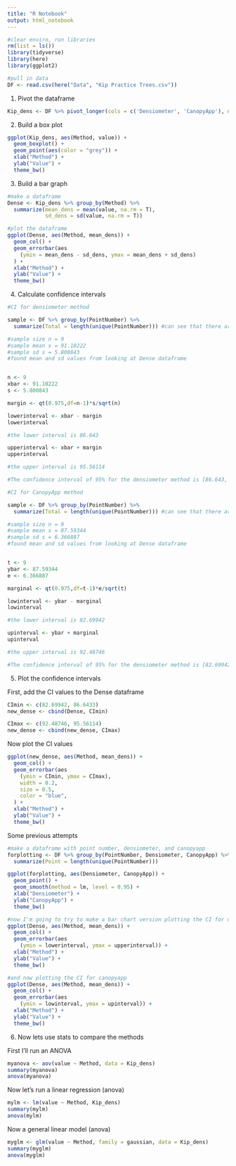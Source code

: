 ```yaml
---
title: "R Notebook"
output: html_notebook
---
```


```r
#clear enviro, run libraries
rm(list = ls())
library(tidyverse)
library(here)
library(ggplot2)
```


```r
#pull in data
DF <- read.csv(here("Data", "Kip Practice Trees.csv"))
```


1. Pivot the dataframe
```r
Kip_dens <- DF %>% pivot_longer(cols = c('Densiometer', 'CanopyApp'), names_to = "Method")
```



2. Build a box plot

```r
ggplot(Kip_dens, aes(Method, value)) +
  geom_boxplot() +
  geom_point(aes(color = "grey")) +
  xlab("Method") +
  ylab("Value") +
  theme_bw()
```


3. Build a bar graph
```r
#make a dataframe
Dense <- Kip_dens %>% group_by(Method) %>%
  summarize(mean_dens = mean(value, na.rm = T),
            sd_dens = sd(value, na.rm = T))
```

```r
#plot the dataframe
ggplot(Dense, aes(Method, mean_dens)) +
  geom_col() +
  geom_errorbar(aes
    (ymin = mean_dens - sd_dens, ymax = mean_dens + sd_dens)
  ) +
  xlab("Method") +
  ylab("Value") +
  theme_bw()
```

4. Calculate confidence intervals

```r
#CI for densiometer method

sample <- DF %>% group_by(PointNumber) %>%
  summarize(Total = length(unique(PointNumber))) #can see that there are 9 points, so that means the sample size is 9

#sample size n = 9 
#sample mean x = 91.10222
#sample sd s = 5.800843 
#found mean and sd values from looking at Dense dataframe 


n <- 9
xbar <- 91.10222
s <- 5.800843

margin <- qt(0.975,df=n-1)*s/sqrt(n)

lowerinterval <- xbar - margin
lowerinterval 

#the lower interval is 86.643

upperinterval <- xbar + margin
upperinterval 

#the upper interval is 95.56114

#The confidence interval of 95% for the densiometer method is [86.643, 95.56114]
```


```r
#CI for CanopyApp method

sample <- DF %>% group_by(PointNumber) %>%
  summarize(Total = length(unique(PointNumber))) #can see that there are 9 points, so that means the sample size is 9

#sample size n = 9 
#sample mean x = 87.59344
#sample sd s = 6.366887
#found mean and sd values from looking at Dense dataframe 


t <- 9
ybar <- 87.59344
e <- 6.366887

marginal <- qt(0.975,df=t-1)*e/sqrt(t)

lowinterval <- ybar - marginal
lowinterval 

#the lower interval is 82.69942

upinterval <- ybar + marginal
upinterval 

#the upper interval is 92.48746

#The confidence interval of 95% for the densiometer method is [82.69942, 92.48746]
```

5. Plot the confidence intervals

First, add the CI values to the Dense dataframe
```r
CImin <- c(82.69942, 86.6433)
new_dense <- cbind(Dense, CImin)

CImax <- c(92.48746, 95.56114)
new_dense <- cbind(new_dense, CImax)
```


Now plot the CI values 
```r
ggplot(new_dense, aes(Method, mean_dens)) +
  geom_col() +
  geom_errorbar(aes
    (ymin = CImin, ymax = CImax), 
    width = 0.2,
    size = 0.5,
    color = "blue", 
  ) +
  xlab("Method") +
  ylab("Value") +
  theme_bw()
```




Some previous attempts
```r
#make a dataframe with point number, densiometer, and canopyapp
forplotting <- DF %>% group_by(PointNumber, Densiometer, CanopyApp) %>%
  summarize(Point = length(unique(PointNumber)))
```



```r
ggplot(forplotting, aes(Densiometer, CanopyApp)) +
  geom_point() +
  geom_smooth(method = lm, level = 0.95) +
  xlab("Densiometer") +
  ylab("CanopyApp") +
  theme_bw()
```

```r
#now I'm going to try to make a bar chart version plotting the CI for densiometer
ggplot(Dense, aes(Method, mean_dens)) +
  geom_col() +
  geom_errorbar(aes
    (ymin = lowerinterval, ymax = upperinterval)) +
  xlab("Method") +
  ylab("Value") +
  theme_bw()
```

```r
#and now plotting the CI for canopyapp
ggplot(Dense, aes(Method, mean_dens)) +
  geom_col() +
  geom_errorbar(aes
    (ymin = lowinterval, ymax = upinterval)) +
  xlab("Method") +
  ylab("Value") +
  theme_bw()
```


6. Now lets use stats to compare the methods 

First I'll run an ANOVA
```r
myanova <- aov(value ~ Method, data = Kip_dens)
summary(myanova)
anova(myanova)
```


Now let's run a linear regression (anova)
```r
mylm <- lm(value ~ Method, Kip_dens)
summary(mylm)
anova(mylm)
```

Now a general linear model (anova)
```r
myglm <- glm(value ~ Method, family = gaussian, data = Kip_dens)
summary(myglm)
anova(myglm)
```




